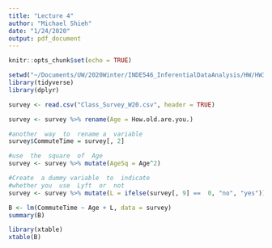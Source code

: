 ```yaml
---
title: "Lecture 4"
author: "Michael Shieh"
date: "1/24/2020"
output: pdf_document
---
```


```r
knitr::opts_chunk$set(echo = TRUE)
```


```r
setwd("~/Documents/UW/2020Winter/INDE546_InferentialDataAnalysis/HW/HW3")
library(tidyverse)
library(dplyr)
```

```r
survey <- read.csv("Class_Survey_W20.csv", header = TRUE)
```

```r
survey <- survey %>% rename(Age = How.old.are.you.)

#another  way  to  rename a  variable
survey$CommuteTime = survey[, 2]

#use  the  square  of  Age
survey <- survey %>% mutate(AgeSq = Age^2)

#Create  a dummy variable  to  indicate
#whether you  use  Lyft  or  not
survey <- survey %>% mutate(L = ifelse(survey[, 9] ==  0, "no", "yes"))
```

```r
B <- lm(CommuteTime ~ Age + L, data = survey)
summary(B)
```
```r
library(xtable)
xtable(B)
```


